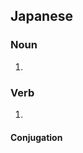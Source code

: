 ==Japanese==
{{ja-kanjitab|批|難}}

===Noun===
{{ja-noun|ひなん}}

# {{alternative form of|非難|lang=ja}}

===Verb===
{{ja-verb-suru|k|hira=ひなん|rom=hinan}}

# {{alternative form of|非難|lang=ja}}

====Conjugation====
{{ja-suru|批難|ひなん|hinan}}